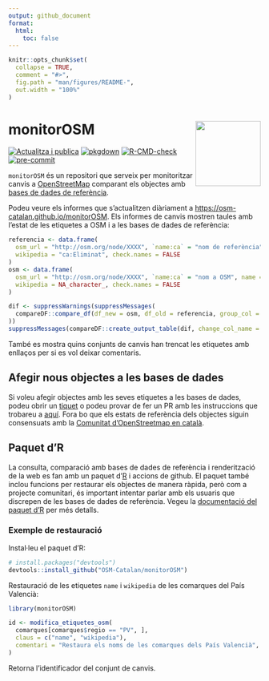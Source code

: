 ```yaml
---
output: github_document
format:
  html:
    toc: false
---
```


<!-- README.md is generated from README.Rmd. Please edit that file -->

```r
knitr::opts_chunk$set(
  collapse = TRUE,
  comment = "#>",
  fig.path = "man/figures/README-",
  out.width = "100%"
)
```

# monitorOSM <img src='man/figures/logo.png' align="right" height=130/>

<!-- badges: start -->

[![Actualitza i publica](https://github.com/OSM-Catalan/monitorOSM/actions/workflows/quarto-publish.yml/badge.svg)](https://github.com/OSM-Catalan/monitorOSM/actions/workflows/quarto-publish.yml)
[![pkgdown](https://github.com/OSM-Catalan/monitorOSM/actions/workflows/pkgdown.yaml/badge.svg)](https://github.com/OSM-Catalan/monitorOSM/actions/workflows/pkgdown.yaml)
[![R-CMD-check](https://github.com/OSM-Catalan/monitorOSM/actions/workflows/R-CMD-check.yaml/badge.svg)](https://github.com/OSM-Catalan/monitorOSM/actions/workflows/R-CMD-check.yaml) 
[![pre-commit](https://github.com/OSM-Catalan/monitorOSM/actions/workflows/pre-commit.yaml/badge.svg)](https://github.com/OSM-Catalan/monitorOSM/actions/workflows/pre-commit.yaml)
<!-- [![test-coverage](https://github.com/OSM-Catalan/monitorOSM/actions/workflows/test-coverage.yaml/badge.svg)](https://github.com/OSM-Catalan/monitorOSM/actions/workflows/test-coverage.yaml) -->

<!-- badges: end -->

`monitorOSM` és un repositori que serveix per monitoritzar canvis a [OpenStreetMap](http://www.openstreemap.com)
comparant els objectes amb [bases de dades de referència](https://github.com/OSM-Catalan/monitorOSM/tree/main/data-raw).

Podeu veure els informes que s'actualitzen diàriament a <https://osm-catalan.github.io/monitorOSM>. Els informes de
canvis mostren taules amb l'estat de les etiquetes a OSM i a les bases de dades de referència:

```r
referencia <- data.frame(
  osm_url = "http://osm.org/node/XXXX", `name:ca` = "nom de referència", name = "Sense canvis",
  wikipedia = "ca:Eliminat", check.names = FALSE
)
osm <- data.frame(
  osm_url = "http://osm.org/node/XXXX", `name:ca` = "nom a OSM", name = "Sense canvis",
  wikipedia = NA_character_, check.names = FALSE
)

dif <- suppressWarnings(suppressMessages(
  compareDF::compare_df(df_new = osm, df_old = referencia, group_col = "osm_url", stop_on_error = FALSE)
))
suppressMessages(compareDF::create_output_table(dif, change_col_name = "canvi"))
```

També es mostra quins conjunts de canvis han trencat les etiquetes amb enllaços per si es vol deixar comentaris.


## Afegir nous objectes a les bases de dades

Si voleu afegir objectes amb les seves etiquetes a les bases de dades, podeu obrir un
[tiquet](https://github.com/OSM-Catalan/monitorOSM/issues) o podeu provar de fer un PR amb les instruccions que trobareu
a [aquí](https://osm-catalan.github.io/monitorOSM/data-raw/README.html). Fora bo que els estats de referència
dels objectes siguin consensuats amb la 
[Comunitat d'OpenStreetmap en català](https://wiki.openstreetmap.org/wiki/WikiProject_Catalan#Canals_de_comunicaci%C3%B3_i_mitjans_de_difusi%C3%B3).


## Paquet d'R

La consulta, comparació amb bases de dades de referència i renderització de la web es fan amb un paquet
d'[R](https://cran.r-project.org/) i accions de github. El paquet també inclou funcions per restaurar els objectes de
manera ràpida, però com a projecte comunitari, és important intentar parlar amb els usuaris que discrepen de les bases
de dades de referència. Vegeu la [documentació del paquet d'R](https://osm-catalan.github.io/monitorOSM/docs/reference/)
per més detalls.

### Exemple de restauració

Instal·leu el paquet d'R:

``` r
# install.packages("devtools")
devtools::install_github("OSM-Catalan/monitorOSM")
```

Restauració de les etiquetes `name` i `wikipedia` de les comarques del País Valencià:

``` r
library(monitorOSM)

id <- modifica_etiquetes_osm(
  comarques[comarques$regio == "PV", ],
  claus = c("name", "wikipedia"),
  comentari = "Restaura els noms de les comarques dels País Valencià", hashtags = "monitorOSM"
)
```
Retorna l'identificador del conjunt de canvis.

